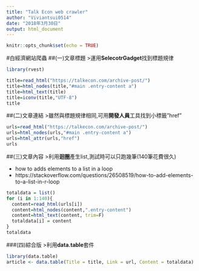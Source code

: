 ---
title: "Talk Econ web crawler"
author: "Viviantsui0514"
date: "2018年3月30日"
output: html_document
---

```{r setup, include=FALSE}
knitr::opts_chunk$set(echo = TRUE)
```
#白經濟網站爬蟲
##(一)文章標題
>運用**SelecotrGadget**找到標題規律
```{r}
library(rvest)

title=read_html("https://talkecon.com/archive-post/")   
title=html_nodes(title,"#main .entry-content a")   
title=html_text(title)  
title=iconv(title,"UTF-8")
title
```
##(二)文章連結
>雖然與標題規律相同,可用**開發人員**工具找到小標籤"href"
```{r}
urls=read_html("https://talkecon.com/archive-post/") 
urls=html_nodes(urls,"#main .entry-content a")  
urls=html_attr(urls,"href")  
urls
```
##(三)文章內容
>利用**迴圈**產生list,測試時可以只跑幾筆(140筆花費很久)

* how to adds elements to a list in a loop
* https://stackoverflow.com/questions/26508519/how-to-add-elements-to-a-list-in-r-loop
```{r}
totaldata = list()
for (i in 1:140){
  content=read_html(urls[i])
  content=html_nodes(content,".entry-content")  
  content=html_text(content, trim=F)
  totaldata[i] = content
}
totaldata
```
###(四)綜合版
>利用**data.table**套件
```{r}
library(data.table)
article <- data.table(Title = title, Link = url, Content = totaldata)
```


